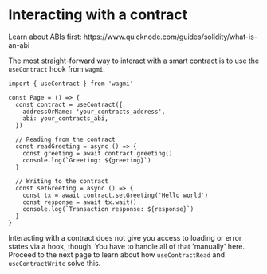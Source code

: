 
# Interacting with a contract

<Callout>
  Learn about ABIs first:
  https://www.quicknode.com/guides/solidity/what-is-an-abi
</Callout>

The most straight-forward way to interact with a smart contract is to use the `useContract` hook from `wagmi`.

```tsx
import { useContract } from 'wagmi'

const Page = () => {
  const contract = useContract({
    addressOrName: 'your_contracts_address',
    abi: your_contracts_abi,
  })

  // Reading from the contract
  const readGreeting = async () => {
    const greeting = await contract.greeting()
    console.log(`Greeting: ${greeting}`)
  }

  // Writing to the contract
  const setGreeting = async () => {
    const tx = await contract.setGreeting('Hello world')
    const response = await tx.wait()
    console.log(`Transaction response: ${response}`)
  }
}
```

Interacting with a contract does not give you access to loading or error states via a hook, though. You have to handle all of that 'manually' here. Proceed to the next page to learn about how `useContractRead` and `useContractWrite` solve this.
